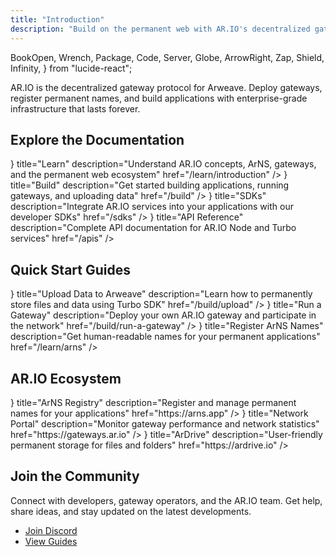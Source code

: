 ```yaml
---
title: "Introduction"
description: "Build on the permanent web with AR.IO's decentralized gateway protocol for Arweave"
---
```


  BookOpen,
  Wrench,
  Package,
  Code,
  Server,
  Globe,
  ArrowRight,
  Zap,
  Shield,
  Infinity,
} from "lucide-react";

AR.IO is the decentralized gateway protocol for Arweave. Deploy gateways, register permanent names, and build applications with enterprise-grade infrastructure that lasts forever.

## Explore the Documentation

<Cards>
  <Card
    icon={<BookOpen />}
    title="Learn"
    description="Understand AR.IO concepts, ArNS, gateways, and the permanent web ecosystem"
    href="/learn/introduction"
  />
  <Card
    icon={<Wrench />}
    title="Build"
    description="Get started building applications, running gateways, and uploading data"
    href="/build"
  />
  <Card
    icon={<Package />}
    title="SDKs"
    description="Integrate AR.IO services into your applications with our developer SDKs"
    href="/sdks"
  />
  <Card
    icon={<Code />}
    title="API Reference"
    description="Complete API documentation for AR.IO Node and Turbo services"
    href="/apis"
  />
</Cards>

## Quick Start Guides

<Cards>
  <Card
    icon={<Package />}
    title="Upload Data to Arweave"
    description="Learn how to permanently store files and data using Turbo SDK"
    href="/build/upload"
  />
  <Card
    icon={<Server />}
    title="Run a Gateway"
    description="Deploy your own AR.IO gateway and participate in the network"
    href="/build/run-a-gateway"
  />
  <Card
    icon={<Globe />}
    title="Register ArNS Names"
    description="Get human-readable names for your permanent applications"
    href="/learn/arns"
  />
</Cards>

## AR.IO Ecosystem

<Cards>
  <Card
    icon={<Globe />}
    title="ArNS Registry"
    description="Register and manage permanent names for your applications"
    href="https://arns.app"
  />
  <Card
    icon={<Server />}
    title="Network Portal"
    description="Monitor gateway performance and network statistics"
    href="https://gateways.ar.io"
  />
  <Card
    icon={<Package />}
    title="ArDrive"
    description="User-friendly permanent storage for files and folders"
    href="https://ardrive.io"
  />
</Cards>

## Join the Community

Connect with developers, gateway operators, and the AR.IO team. Get help, share ideas, and stay updated on the latest developments.

- [Join Discord](https://discord.gg/ar-io)
- [View Guides](/guides)
